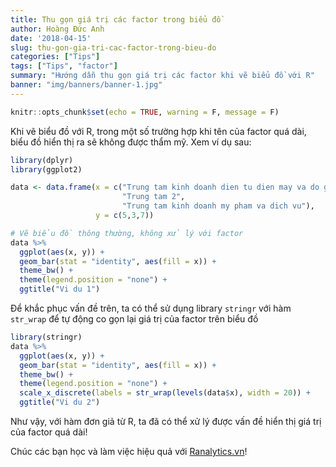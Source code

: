 ```yaml
---
title: Thu gọn giá trị các factor trong biểu đồ
author: Hoàng Đức Anh
date: '2018-04-15'
slug: thu-gon-gia-tri-cac-factor-trong-bieu-do
categories: ["Tips"]
tags: ["Tips", "factor"]
summary: "Hướng dẫn thu gọn giá trị các factor khi vẽ biểu đồ với R"
banner: "img/banners/banner-1.jpg"
---
```


```r
knitr::opts_chunk$set(echo = TRUE, warning = F, message = F)
```

Khi vẽ biểu đồ với R, trong một số trường hợp khi tên của factor quá dài, biểu đồ hiển thị ra sẽ không được thẩm mỹ. Xem ví dụ sau:

```r
library(dplyr)
library(ggplot2)

data <- data.frame(x = c("Trung tam kinh doanh dien tu dien may va do gia dung", 
                         "Trung tam 2", 
                         "Trung tam kinh doanh my pham va dich vu"),
                   y = c(5,3,7))

# Vẽ biểu đồ thông thường, không xử lý với factor
data %>% 
  ggplot(aes(x, y)) + 
  geom_bar(stat = "identity", aes(fill = x)) +
  theme_bw() +
  theme(legend.position = "none") +
  ggtitle("Vi du 1")
```

Để khắc phục vấn đề trên, ta có thể sử dụng library `stringr` với hàm `str_wrap` để tự động co gọn lại giá trị của factor trên biểu đồ

```r
library(stringr)
data %>% 
  ggplot(aes(x, y)) + 
  geom_bar(stat = "identity", aes(fill = x)) +
  theme_bw() +
  theme(legend.position = "none") +
  scale_x_discrete(labels = str_wrap(levels(data$x), width = 20)) +
  ggtitle("Vi du 2")
```

Như vậy, với hàm đơn giả từ R, ta đã có thể xử lý được vấn đề hiển thị giá trị của factor quá dài!

Chúc các bạn học và làm việc hiệu quả với [Ranalytics.vn](ranalytics.vn)!

